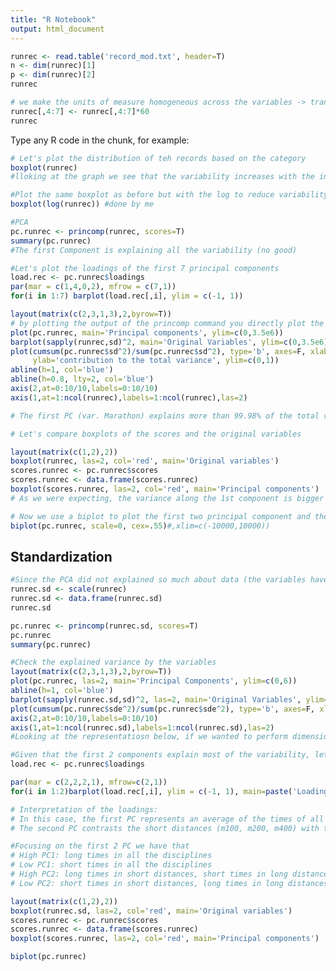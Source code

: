```yaml
---
title: "R Notebook"
output: html_document
---
```

```r
runrec <- read.table('record_mod.txt', header=T)
n <- dim(runrec)[1]
p <- dim(runrec)[2]
runrec
```
```r
# we make the units of measure homogeneous across the variables -> transform all measures in seconds
runrec[,4:7] <- runrec[,4:7]*60
runrec
```

Type any R code in the chunk, for example:
```r
# Let's plot the distribution of teh records based on the category
boxplot(runrec)
#lloking at the graph we see that the variability increases with the increase in distance of the competition. In particular is extrimely well visible how variability of Marathon is much higher compared to all the others
```
```r
#Plot the same boxplot as before but with the log to reduce variability of categories and see the new distributions
boxplot(log(runrec)) #done by me
```
```r
#PCA
pc.runrec <- princomp(runrec, scores=T)
summary(pc.runrec)
#The first Component is explaining all the variability (no good)
```
```r
#Let's plot the loadings of the first 7 principal components
load.rec <- pc.runrec$loadings
par(mar = c(1,4,0,2), mfrow = c(7,1))
for(i in 1:7) barplot(load.rec[,i], ylim = c(-1, 1))
```
```r
layout(matrix(c(2,3,1,3),2,byrow=T))
# by plotting the output of the princomp command you directly plot the variance explained
plot(pc.runrec, main='Principal components', ylim=c(0,3.5e6))
barplot(sapply(runrec,sd)^2, main='Original Variables', ylim=c(0,3.5e6), ylab='Variances')
plot(cumsum(pc.runrec$sd^2)/sum(pc.runrec$sd^2), type='b', axes=F, xlab='number of components',
     ylab='contribution to the total variance', ylim=c(0,1))
abline(h=1, col='blue')
abline(h=0.8, lty=2, col='blue')
axis(2,at=0:10/10,labels=0:10/10)
axis(1,at=1:ncol(runrec),labels=1:ncol(runrec),las=2)

# The first PC (var. Marathon) explains more than 99.98% of the total variability. This is due to the masking effect of that variable over the others. In fact values and variability of this variable are stronngly different compared to others
```
```r
# Let's compare boxplots of the scores and the original variables

layout(matrix(c(1,2),2))
boxplot(runrec, las=2, col='red', main='Original variables')
scores.runrec <- pc.runrec$scores
scores.runrec <- data.frame(scores.runrec)
boxplot(scores.runrec, las=2, col='red', main='Principal components')
# As we were expecting, the variance along the 1st component is bigger the variance along the others
```
```r
# Now we use a biplot to plot the first two principal component and the respective loadings in red.
biplot(pc.runrec, scale=0, cex=.55)#,xlim=c(-10000,10000))

```
## Standardization
```r
#Since the PCA did not explained so much about data (the variables have ranges and avriability whih are too different) we are going to try to standardize the values
runrec.sd <- scale(runrec)
runrec.sd <- data.frame(runrec.sd)
runrec.sd
```
```r
pc.runrec <- princomp(runrec.sd, scores=T)
pc.runrec
summary(pc.runrec)
```
```r
#Check the explained variance by the variables
layout(matrix(c(2,3,1,3),2,byrow=T))
plot(pc.runrec, las=2, main='Principal Components', ylim=c(0,6))
abline(h=1, col='blue')
barplot(sapply(runrec.sd,sd)^2, las=2, main='Original Variables', ylim=c(0,6), ylab='Variances')
plot(cumsum(pc.runrec$sde^2)/sum(pc.runrec$sde^2), type='b', axes=F, xlab='Number of Components', ylab='Effect on Total Variance', ylim=c(0,1))
axis(2,at=0:10/10,labels=0:10/10)
axis(1,at=1:ncol(runrec.sd),labels=1:ncol(runrec.sd),las=2)
#Looking at the representatiosn below, if we wanted to perform dimensionality reduction, we could keep 1 or 2 PCs
```
```r
#Given that the first 2 components explain most of the variability, let's now plot the loading of te first 2 components
load.rec <- pc.runrec$loadings

par(mar = c(2,2,2,1), mfrow=c(2,1))
for(i in 1:2)barplot(load.rec[,i], ylim = c(-1, 1), main=paste('Loadings PC ',i,sep=''))
```
```r
# Interpretation of the loadings:
# In this case, the first PC represents an average of the times of all the disciplines, taken with very similar weights.
# The second PC contrasts the short distances (m100, m200, m400) with the long distances (m800, m1500, m3000, Marathon)
```
```r
#Focusing on the first 2 PC we have that
# High PC1: long times in all the disciplines
# Low PC1: short times in all the disciplines
# High PC2: long times in short distances, short times in long distances
# Low PC2: short times in short distances, long times in long distances

```
```r
layout(matrix(c(1,2),2))
boxplot(runrec.sd, las=2, col='red', main='Original variables')
scores.runrec <- pc.runrec$scores
scores.runrec <- data.frame(scores.runrec)
boxplot(scores.runrec, las=2, col='red', main='Principal components')

```
```r
biplot(pc.runrec)
```
